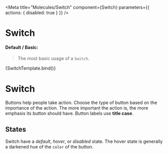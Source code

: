 

<Meta 
  title="Molecules/Switch"
  component={Switch}
  parameters={{
    actions: { disabled: true }
  }}
/>


# Switch


#### Default / Basic:

> The most basic usage of a `Switch`.

<Canvas>
  <Story
    name="Basic"
    component={Switch}
  >
    {SwitchTemplate.bind()}
  </Story>
</Canvas>


# Switch

Buttons help people take action. Choose the type of button based on the importance of the action.
The more important the action is, the more emphasis its button should have.
Button labels use **title case**.

## States

Switch have a _default_, _hover_, or _disabled_ state. The hover state is generally a darkened
hue of the `color` of the button.

